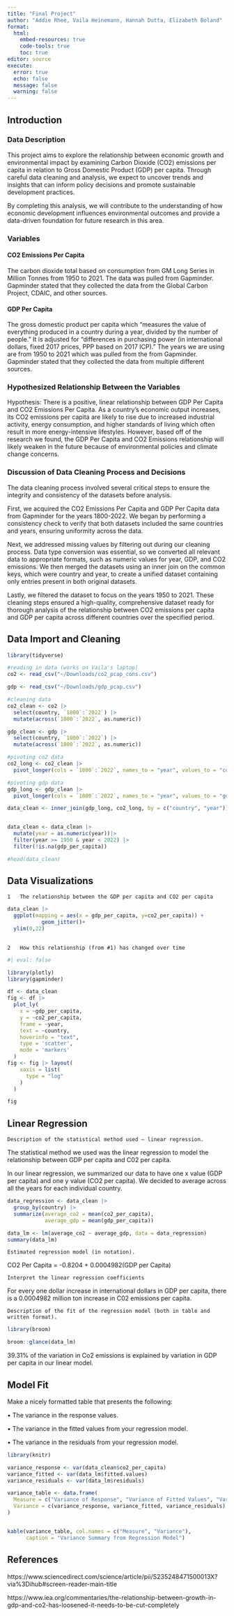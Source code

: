 ```yaml
---
title: "Final Project"
author: "Addie Rhee, Vaila Heinemann, Hannah Dutta, Elizabeth Boland"
format: 
  html:
    embed-resources: true
    code-tools: true
    toc: true
editor: source
execute: 
  error: true
  echo: false
  message: false
  warning: false
---
```


## Introduction

### Data Description

This project aims to explore the relationship between economic growth and environmental impact by examining Carbon Dioxide (CO2) emissions per capita in relation to Gross Domestic Product (GDP) per capita. Through careful data cleaning and analysis, we expect to uncover trends and insights that can inform policy decisions and promote sustainable development practices.

By completing this analysis, we will contribute to the understanding of how economic development influences environmental outcomes and provide a data-driven foundation for future research in this area.

### Variables

#### CO2 Emissions Per Capita

The carbon dioxide total based on consumption from GM Long Series in Million Tonnes from 1950 to 2021. The data was pulled from Gapminder. Gapminder stated that they collected the data from the Global Carbon Project, CDAIC, and other sources.

#### GDP Per Capita

The gross domestic product per capita which “measures the value of everything produced in a country during a year, divided by the number of people.” It is adjusted for “differences in purchasing power (in international dollars, fixed 2017 prices, PPP based on 2017 ICP).” The years we are using are from 1950 to 2021 which was pulled from the from Gapminder. Gapminder stated that they collected the data from multiple different sources.

### Hypothesized Relationship Between the Variables

Hypothesis: There is a positive, linear relationship between GDP Per Capita and CO2 Emissions Per Capita. As a country’s economic output increases, its CO2 emissions per capita are likely to rise due to increased industrial activity, energy consumption, and higher standards of living which often result in more energy-intensive lifestyles. However, based off of the research we found, the GDP Per Capita and CO2 Emissions relationship will likely weaken in the future because of environmental policies and climate change concerns.

### Discussion of Data Cleaning Process and Decisions

The data cleaning process involved several critical steps to ensure the integrity and consistency of the datasets before analysis.

First, we acquired the CO2 Emissions Per Capita and GDP Per Capita data from Gapminder for the years 1800-2022. We began by performing a consistency check to verify that both datasets included the same countries and years, ensuring uniformity across the data.

Next, we addressed missing values by filtering out during our cleaning process. Data type conversion was essential, so we converted all relevant data to appropriate formats, such as numeric values for year, GDP, and CO2 emissions. We then merged the datasets using an inner join on the common keys, which were country and year, to create a unified dataset containing only entries present in both original datasets.

Lastly, we filtered the dataset to focus on the years 1950 to 2021. These cleaning steps ensured a high-quality, comprehensive dataset ready for thorough analysis of the relationship between CO2 emissions per capita and GDP per capita across different countries over the specified period.

## Data Import and Cleaning

```r
library(tidyverse)
```

```r
#reading in data (works on Vaila's laptop)
co2 <- read_csv("~/Downloads/co2_pcap_cons.csv")

gdp <- read_csv("~/Downloads/gdp_pcap.csv")

```

```r
#cleaning data
co2_clean <- co2 |> 
  select(country, `1800`:`2022`) |> 
  mutate(across(`1800`:`2022`, as.numeric))

gdp_clean <- gdp |> 
  select(country, `1800`:`2022`) |> 
  mutate(across(`1800`:`2022`, as.numeric))

#pivoting co2 data
co2_long <- co2_clean |> 
  pivot_longer(cols = `1800`:`2022`, names_to = "year", values_to = "co2_per_capita")

#pivoting gdp data
gdp_long <- gdp_clean |> 
  pivot_longer(cols = `1800`:`2022`, names_to = "year", values_to = "gdp_per_capita")

data_clean <- inner_join(gdp_long, co2_long, by = c("country", "year"))


data_clean <- data_clean |>
  mutate(year = as.numeric(year))|>
  filter(year >= 1950 & year < 2022) |>
  filter(!is.na(gdp_per_capita))

#head(data_clean)
```

## Data Visualizations

```         
1   The relationship between the GDP per capita and CO2 per capita
```

```r
data_clean |>
  ggplot(mapping = aes(x = gdp_per_capita, y=co2_per_capita)) +
           geom_jitter()+
  ylim(0,22)
        
```

```         
2   How this relationship (from #1) has changed over time
```

```r
#| eval: false

library(plotly)
library(gapminder)

df <- data_clean
fig <- df |>
  plot_ly(
    x = ~gdp_per_capita, 
    y = ~co2_per_capita, 
    frame = ~year, 
    text = ~country, 
    hoverinfo = "text",
    type = 'scatter',
    mode = 'markers'
  )
fig <- fig |> layout(
    xaxis = list(
      type = "log"
    )
  )

fig
```


## Linear Regression

```         
Description of the statistical method used – linear regression.
```
The statistical method we used was the linear regression to model the relationship between GDP per capita and C02 per capita. 

In our linear regression, we summarized our data to have one x value (GDP per capita) and one y value (CO2 per capita). We decided to average across all the years for each individual country.

```r

data_regression <- data_clean |>
  group_by(country) |>
  summarize(average_co2 = mean(co2_per_capita), 
            average_gdp = mean(gdp_per_capita))

data_lm <- lm(average_co2 ~ average_gdp, data = data_regression)
summary(data_lm)
```

```         
Estimated regression model (in notation).
```

CO2 Per Capita = -0.8204 + 0.0004982(GDP per Capita)

```         
Interpret the linear regression coefficients
```

For every one dollar increase in international dollars in GDP per capita, there is a 0.0004982 million ton increase in C02 emissions per capita.

```         
Description of the fit of the regression model (both in table and written format).
```

```r
library(broom)

broom::glance(data_lm)
```

39.31% of the variation in Co2 emissions is explained by variation in GDP per capita in our linear model.


## Model Fit

Make a nicely formatted table that presents the following:

• The variance in the response values.

• The variance in the fitted values from your regression model.

• The variance in the residuals from your regression model.

```r

library(knitr)

variance_response <- var(data_clean$co2_per_capita)
variance_fitted <- var(data_lm$fitted.values)
variance_residuals <- var(data_lm$residuals)

variance_table <- data.frame(
  Measure = c("Variance of Response", "Variance of Fitted Values", "Variance of Residuals"),
  Variance = c(variance_response, variance_fitted, variance_residuals)
)


kable(variance_table, col.names = c("Measure", "Variance"), 
      caption = "Variance Summary from Regression Model")


```

## References

https://www.sciencedirect.com/science/article/pii/S235248471500013X?via%3Dihub#screen-reader-main-title

https://www.iea.org/commentaries/the-relationship-between-growth-in-gdp-and-co2-has-loosened-it-needs-to-be-cut-completely
